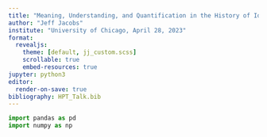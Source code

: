 ```yaml
---
title: "Meaning, Understanding, and Quantification in the History of Ideas"
author: "Jeff Jacobs"
institute: "University of Chicago, April 28, 2023"
format:
  revealjs:
    theme: [default, jj_custom.scss]
    scrollable: true
    embed-resources: true
jupyter: python3
editor:
  render-on-save: true
bibliography: HPT_Talk.bib
---
```


```python
import pandas as pd
import numpy as np
```

## {#section-1 style='display: flex !important; height: 100%; flex-direction: column;'}

::: {style='display: flex; flex-direction: column; align-items: center; justify-content: center;'}
<h1>Section 1: Background</h1>
:::

## Word Counts: Good Enough? {.smaller}

* 4 keywords per section:

| Section | Keywords |
|------|-------|
| U.S. | `state`, `court`, `federal`, `republican` |
| World | `government`, `country`, `officials`, `minister` |
| Arts | `music`, `show`, `art`, `dance` |
| Sports | `game`, `league`, `team`, `coach` |
| Real Estate | `home`, `bedrooms`, `bathrooms`, `building` |

* For each article, vote for section with highest keyword count:

| | Arts | Real Estate | Sports | U.S. News | World News | Total |
|-|------|-------------|--------|-----------|------------|------|
| Correct | 3020 | 690 | 4860 | 1330 | 1730 | **11630** |
| Incorrect | 750 | 60 | 370 | 1100 | 590 | **2870** |
| Accuracy | **0.801** | **0.920** | **0.929** | <span class="redbox">**0.547**</span> | <span class="redbox">**0.746**</span> | **0.802** |

## What's Missing?

...Context!

::: {.callout-note appearance="minimal"}
[*You shall know a word by the company it keeps.*]{.biggerest}

::: {.align-right}
[@firth_papers_1957]
:::

:::

::: columns
::: {.column width="50%"}

[**Article A**](https://www.nytimes.com/2007/05/01/world/europe/01prexy.html?searchResultPosition=11):

<!-- President Vladimir V. Putin told Russia's natural gas monopoly, Gazprom, on Saturday to continue selling subsidized gas to Ukraine until the end of March if Ukraine agrees to pay market prices beginning in April. Mr. Putin's order, delivered on national television as Gazprom threatened to cut off gas exports for Ukraine beginning on Jan. 1, put Russia's president in the center of a dispute that has caused Europe to worry whether its gas supply will be disrupted in the January chill. Ukraine replied warily. The office of President Viktor A. Yushchenko noted that ''negotiations of the settlement of the gas problem have crossed into a new phase.'' A spokesman for Yury I. Yekhanurov, Ukraine's prime minister, was quoted by Interfax saying that Ukraine agreed to a transition to market prices, but the details require negotiations. Mr. Putin gave Ukraine until midnight Saturday to accept his terms. -->

::: {.tinytext}
**President Bush** said he was trying to convince **President Vladimir V. Putin** of Russia that cooperation was "in Russia's security interests," even though Defense Secretary Robert M. Gates did not win Mr. Putin's support during a trip to Moscow last week.

["Bush Steps Up Effort to Persuade Putin on Missile Defense Plan"](https://www.nytimes.com/2007/05/01/world/europe/01prexy.html), *NYTimes*, 1 May 2007.
:::

:::
::: {.column width="50%"}

[**Article B**](https://www.nytimes.com/2002/08/05/us/white-house-letter-bush-makes-quick-work-of-relaxing.html?searchResultPosition=5):

::: {.tinytext}
**President Bush** began his day yesterday at dawn on the golf course. He began Saturday on the golf course, too. A weekend earlier, the president played two rounds of 18 holes on the course at Andrews Air Force Base just outside Washington.

["White House Letter; Bush Makes Quick Work of Relaxing"](https://www.nytimes.com/2002/08/05/us/white-house-letter-bush-makes-quick-work-of-relaxing.html), *NYTimes*, 5 August 2002.
:::

:::
:::

## [The Cambridge School and Contextual History]{style='font-size: 80%!important;'} {.smaller .nostretch}

::: columns
::: {.column width="51%"}

* What are political actors *doing* with words?
  * "condemning, opposing, resisting, demanding, beseeching, supporting, rewarding [...] attacking, expelling, cursing, cheering, singing" [@tilly_contentious_2008] 

<!-- > "a battle, a struggle, a place and an instrument of confrontation, a weapon of power, of control, of subjection, of qualification and of disqualification." Foucault -->

<center>
![](weapon.jpg){width="75%" style="padding-top: 0!important; margin-top: 0!important;"}

::: {.tinytext}
(*[Image source](https://m.media-amazon.com/images/I/718Qs8cDcRL.jpg)*)
:::

</center>

:::
::: {.column width="49%"}

<center>
![](austin.jpg){width="66%"}

::: {.tinytext}
(*[Image source](https://m.media-amazon.com/images/I/61jzgp-8RjL.jpg)*)
:::

</center>

:::
:::

## Illocutions and Perlocutions {.smaller}

::: {.columns style='display: flex !important; height: 85%;'}
::: {.column width="50%" style='display: flex; flex-direction: column; justify-content: center; align-items: center;'}

<center>
![](manifesto.jpg)
</center>

<center>
![](zimbabwe_coup.jpg)
</center>

:::
::: {.column width="50%" style='display: flex; flex-direction: column; justify-content: center; align-items: center;'}

<center>
![](tiers_etat.jpg){.r-stretch width="100%"}
</center>

:::
:::

## {#section-2 style='display: flex !important; height: 100%; flex-direction: column;'}

::: {style='display: flex; flex-direction: column; align-items: center; justify-content: center;'}
<h1>Section 2: Models of Meaning and Context</h1>
:::

## Raw Word Embeddings {.smaller}

* What do they "mean"?

<center>
![](wpa_embeddings_tsne_frozen_export.svg)
</center>

## Manually-Projected Word Embeddings {.smaller}

* Researcher *imposes meaning*

<center>
![](wpa_tsne_projected_frozen_export.svg)
</center>

## Clustered Word Embeddings {.smaller}

* Continuous Spectra $\rightarrow$ Discrete Clusters

<center>
![](author_bert_standalone.svg){height="10%"}
</center>

## The Geometry of Political Thought

::: {.callout-note appearance="minimal"}
[*Hobbes's analysis of **liberty** in* Leviathan *represents not a revision but a **repudiation** of what he had earlier argued, [...] a **substantial change** in the character of his moral thought.*]{.bigish}

::: {.align-right}
[@skinner_hobbes_2008, p. xvi]
:::
:::

::: {.callout-note appearance="minimal"}
[*The 1844 Marx was still operating within **the ideological field of Young Hegelianism.***]{.bigish}

::: {.align-right}
[@lowy_theory_1973, p. 104]
:::
:::

::: {.callout-note appearance="minimal"}
[*[Khomeini] now **used [mostazafin] to mean** the angry 'oppressed masses', a meaning it had **acquired in the early 1960s** when [Ali] Shariati and his disciples translated Franz Fanon's* The Wretched of the Earth *as* Mostazafin-e Zamin.]{.bigish}

::: {.align-right}
[@abrahamian_khomeinism_1993, p. 47]
:::
:::

## Constructing Contextual Fields

* Word2Vec
* BERT



<!-- 	\caption{A visualization of \BERT{}'s ability to model the different contexts (and thus, senses) in which words are used by different authors. In this case \texttt{interference} falls squarely within the negative liberty (liberty as non-interference) cluster, as a term central to distinguishing negative from other forms of liberty, whereas \texttt{absence} falls between two clusters as it can be employed in both republican (``absence of arbitrary power'') and negative-liberty (``absence of interference'') contexts.}
	\label{fig:bert-author}
\end{figure} -->

## The Empirics of Influence: Historical Sketches

* Structure vs. Agency
* Case Studies
  * Text-Mining Influence Claims
  * History of Marxism

## Text-Mining Influence Claims {.smaller}

* "$X$ influenced $Y$"? Let's zoom in on **mechanisms**:

::: columns
::: {.column width="50%"}

* **Collaboration**: "Karl Marx and Friedrich Engels carried on one of the great intellectual collaborations in the history of scientific research." [@gandy_marx_1979, p. ii]
  <!-- * $\newcommand{\entity}[1]{\small \verb+#1+} \implies \textsf{Collaboration}(\entity{Karl Marx}, \text{ }\entity{Friedrich Engels})$ -->
* **Mentorship**: for example, "the grandly-titled \textit{Tractatus Logico-Philosophicus} was begun in 1915 following Wittgenstein's tenure at Cambridge under [Bertrand] Russell's mentorship" [@wright_schoenberg_2006, p. 72]
  <!-- * $\implies \textsf{Mentorship}(\entity{Bertrand Russell},\text{ }\entity{Ludwig Wittgenstein})$ -->
* **Reading**: for example, ``Not only had Marx read Hegel's \textit{Logic} in 1858, but we know that he studied it once again in 1860.'' [@dussel_unknown_2002, p. 195]
  <!-- * $\implies \textsf{Reading}(\entity{Karl Marx},\text{ } \entity{G.W.F. Hegel})$ -->

:::
::: {.column width="50%"}

* **Shared Intellectual Community**: "Schelling and Hegel first met at the Tübingen Seminary in 1790, and the two young men shared a room there during their student years" [@levine_divergent_2006, p. 124]
  <!-- * $\implies \textsf{Shared-Intellectual-Community}(\entity{F.W.J. Schelling},\text{ }\entity{G.W.F. Hegel})$ -->
* **Shared Geography**: for example, ``Lenin was an occasional visitor in Vienna. Hitler, like Trotsky, had lived there for years." [@morton_thunder_1990, p. 290]
  <!-- * $\implies \textsf{Shared-Geography}(\entity{V.I. Lenin},\text{ }\entity{Adolf Hitler})$ -->
* **Rivalry**: for example, ``the cultural philosophy of the Historical School and, more particularly, of Hegel's rival at the University of Berlin, Friedrich Schleiermacher." [@toews_hegelianism_1985, p. 7]
  <!-- * $\implies \textsf{Rivalry}(\entity{G.W.F. Hegel},\text{ }\entity{Friedrich Schleiermacher})$ -->

:::
:::

## The Point is To Change It

* Theoretical Innovation $\overset{?}{\longleftrightarrow}$ Political Practice

## Thank You!

* Questions?

## References
